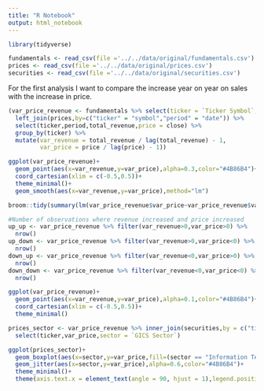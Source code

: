 ```yaml
---
title: "R Notebook"
output: html_notebook
---
```


```r
library(tidyverse)
```
```r
fundamentals <- read_csv(file ='../../data/original/fundamentals.csv')
prices <- read_csv(file ='../../data/original/prices.csv')
securities <- read_csv(file ='../../data/original/securities.csv')
```


For the first analysis I want to compare the increase year on year on sales with the increase in price.

```r
(var_price_revenue <- fundamentals %>% select(ticker = `Ticker Symbol`,period = `Period Ending`,total_revenue = `Total Revenue`) %>%
  left_join(prices,by=c("ticker" = "symbol","period" = "date")) %>% 
  select(ticker,period,total_revenue,price = close) %>% 
  group_by(ticker) %>% 
  mutate(var_revenue = total_revenue / lag(total_revenue) - 1,
         var_price = price / lag(price) - 1))
```

```r
ggplot(var_price_revenue)+
  geom_point(aes(x=var_revenue,y=var_price),alpha=0.3,color="#4B86B4")+
  coord_cartesian(xlim = c(-0.5,0.5))+
  theme_minimal()+
  geom_smooth(aes(x=var_revenue,y=var_price),method="lm")
```
```r
broom::tidy(summary(lm(var_price_revenue$var_price~var_price_revenue$var_revenue)))
```
```r
#Number of observations where revenue increased and price increased
up_up <- var_price_revenue %>% filter(var_revenue>0,var_price>0) %>% 
  nrow()
up_down <- var_price_revenue %>% filter(var_revenue>0,var_price<0) %>% 
  nrow()
down_up <- var_price_revenue %>% filter(var_revenue<0,var_price>0) %>% 
  nrow()
down_down <- var_price_revenue %>% filter(var_revenue<0,var_price<0) %>% 
  nrow()
```
```r
ggplot(var_price_revenue)+
  geom_point(aes(x=var_revenue,y=var_price),alpha=0.1,color="#4B86B4")+
  coord_cartesian(xlim = c(-0.5,0.5))+
  theme_minimal()
```

```r
prices_sector <- var_price_revenue %>% inner_join(securities,by = c("ticker" = "Ticker symbol")) %>% 
  select(ticker,var_price,sector = `GICS Sector`)

ggplot(prices_sector)+
  geom_boxplot(aes(x=sector,y=var_price,fill=(sector == "Information Technology")),alpha=0.6)+
  geom_jitter(aes(x=sector,y=var_price),alpha=0.6,color="#4B86B4")+
  theme_minimal()+
  theme(axis.text.x = element_text(angle = 90, hjust = 1),legend.position="none")
```

